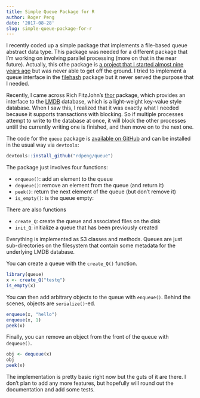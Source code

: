 ```yaml
---
title: Simple Queue Package for R
author: Roger Peng
date: '2017-08-28'
slug: simple-queue-package-for-r
---
```



I recently coded up a simple package that implements a file-based queue abstract data type. This package was needed for a different package that I'm working on involving parallel processing (more on that in the near future). Actually, this othe package is [a project that I started almost nine years ago](https://twitter.com/rdpeng/status/900699027108282368) but was never able to get off the ground. I tried to implement a queue interface in the [filehash](https://github.com/rdpeng/filehash) package but it never served the purpose that I needed.

Recently, I came across Rich FitzJohn's [thor](https://github.com/richfitz/thor) package, which provides an interface to the [LMDB](https://github.com/LMDB/lmdb) database, which is a light-weight key-value style database. When I saw this, I realized that it was exactly what I needed because it supports transactions with blocking. So if multiple processes attempt to write to the database at once, it will block the other processes untill the currently writing one is finished, and then move on to the next one. 

The code for the `queue` package is [available on GitHub](https://github.com/rdpeng/queue) and can be installed in the usual way via `devtools`:

```r
devtools::install_github("rdpeng/queue")
```

The package just involves four functions:

* `enqueue()`: add an element to the queue
* `dequeue()`: remove an element from the queue (and return it)
* `peek()`: return the next element of the queue (but don't remove it)
* `is_empty()`: is the queue empty:

There are also functions 

* `create_Q`: create the queue and associated files on the disk
* `init_Q`: initialize a queue that has been previously created

Everything is implemented as S3 classes and methods. Queues are just sub-directories on the filesystem that contain some metadata for the underlying LMDB database. 

You can create a queue with the `create_Q()` function.

```r
library(queue)
x <- create_Q("testq")
is_empty(x)
```

You can then add arbitrary objects to the queue with `enqueue()`. Behind the scenes, objects are `serialize()`-ed. 

```r
enqueue(x, "hello")
enqueue(x, 1)
peek(x)
```

Finally, you can remove an object from the front of the queue with `dequeue()`. 


```r
obj <- dequeue(x)
obj
peek(x)
```

The implementation is pretty basic right now but the guts of it are there. I don't plan to add any more features, but hopefully will round out the documentation and add some tests.













